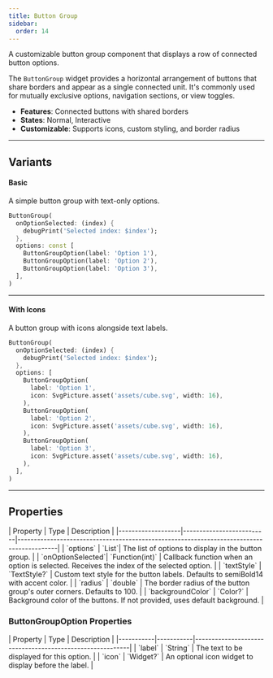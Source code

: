 ```yaml
---
title: Button Group
sidebar:
  order: 14
---
```



A customizable button group component that displays a row of connected button options.

The `ButtonGroup` widget provides a horizontal arrangement of buttons that share borders and appear as a single connected unit. It's commonly used for mutually exclusive options, navigation sections, or view toggles.

- **Features**: Connected buttons with shared borders
- **States**: Normal, Interactive
- **Customizable**: Supports icons, custom styling, and border radius

---

## Variants

#### Basic
A simple button group with text-only options.

<Preview src="button-group?style=noIcon">

```dart
ButtonGroup(
  onOptionSelected: (index) {
    debugPrint('Selected index: $index');
  },
  options: const [
    ButtonGroupOption(label: 'Option 1'),
    ButtonGroupOption(label: 'Option 2'),
    ButtonGroupOption(label: 'Option 3'),
  ],
)
```

</Preview>

---

#### With Icons
A button group with icons alongside text labels.

<Preview src="button-group?style=hasIcon">

```dart
ButtonGroup(
  onOptionSelected: (index) {
    debugPrint('Selected index: $index');
  },
  options: [
    ButtonGroupOption(
      label: 'Option 1',
      icon: SvgPicture.asset('assets/cube.svg', width: 16),
    ),
    ButtonGroupOption(
      label: 'Option 2',
      icon: SvgPicture.asset('assets/cube.svg', width: 16),
    ),
    ButtonGroupOption(
      label: 'Option 3',
      icon: SvgPicture.asset('assets/cube.svg', width: 16),
    ),
  ],
)
```

</Preview>

---

## Properties

<div class="docs-table">
| Property          | Type                     | Description                                                                              |
|-------------------|--------------------------|------------------------------------------------------------------------------------------|
| `options`         | `List<ButtonGroupOption>`| The list of options to display in the button group.                                      |
| `onOptionSelected`| `Function(int)`          | Callback function when an option is selected. Receives the index of the selected option. |
| `textStyle`       | `TextStyle?`             | Custom text style for the button labels. Defaults to semiBold14 with accent color.       |
| `radius`          | `double`                 | The border radius of the button group's outer corners. Defaults to 100.                  |
| `backgroundColor` | `Color?`                 | Background color of the buttons. If not provided, uses default background.               |
</div>

### ButtonGroupOption Properties

<div class="docs-table">
| Property  | Type      | Description                                                |
|-----------|-----------|----------------------------------------------------------|
| `label`   | `String`  | The text to be displayed for this option.                 |
| `icon`    | `Widget?` | An optional icon widget to display before the label.      |
</div>
